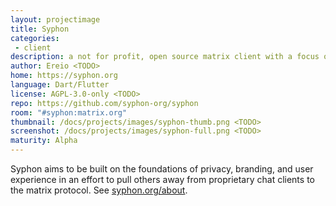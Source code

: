 ```yaml
---
layout: projectimage
title: Syphon
categories:
 - client
description: a not for profit, open source matrix client with a focus on privacy and ease of use
author: Ereio <TODO>
home: https://syphon.org
language: Dart/Flutter
license: AGPL-3.0-only <TODO>
repo: https://github.com/syphon-org/syphon
room: "#syphon:matrix.org"
thumbnail: /docs/projects/images/syphon-thumb.png <TODO>
screenshot: /docs/projects/images/syphon-full.png <TODO>
maturity: Alpha
---
```


Syphon aims to be built on the foundations of privacy, branding, and user experience in an effort to pull others away from proprietary chat clients to the matrix protocol. See [syphon.org/about](https://www.syphon.org/about).
